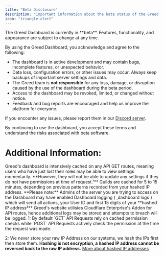```yaml
---
title: "Beta Disclosure"
description: "Important information about the beta status of the Greed Dashboard."
icon: "triangle-alert"
---
```


<Warning>
The Greed Dashboard is currently in **beta**. Features, functionality, and appearance are subject to change at any time.
</Warning>

By using the Greed Dashboard, you acknowledge and agree to the following:

- The dashboard is in active development and may contain bugs, incomplete features, or unexpected behavior.
- Data loss, configuration errors, or other issues may occur. Always keep backups of important server settings and data.
- The Greed team is **not responsible** for any loss, damage, or disruption caused by the use of the dashboard during the beta period.
- Access to the dashboard may be revoked, limited, or changed without notice.
- Feedback and bug reports are encouraged and help us improve the platform for everyone.

If you encounter any issues, please report them in our [Discord server](https://discord.gg/greedbot).

<Note>
By continuing to use the dashboard, you accept these terms and understand the risks associated with beta software.
</Note> 

# Additional Information:

<Info> 
Greed's dashboard is intensively cached on any API GET routes, meaning users who have just lost their roles may be able to view settings momentarily. **However, they will not be able to update any settings if they do not have permissions at time of request.¹**
</Info>
<Info>
Guilds are cached for 5 to 15 minutes, depending on previous patterns recorded from your hashed IP address.
</Info>
<Warning>
**Please note:** Admins of the server you are trying to access on the Dashboard may have enabled Dashboard logging (`,dashboard logs`) which will send all actions, your User ID and first 15 digits of your **hashed IP address²**
</Warning>
<Warning>
Greed's website utilisies Cloudflare Enterprise's Addon for API routes, hence additional logs may be stored and attempts to breach will be logged.
</Warning>
1: By default `GET` API Requests rely on cached permission checks while `POST` API Requests actively check the permission at the time the request was made.

2: We never store your raw IP Address on our systems, we hash the IPs first then store them. **Hashing is not encryption, a hashed IP address cannot be reversed back to the raw IP address.** [More about hashed IP addresses](https://fidelissecurity.com/cybersecurity-101/learn/what-is-hashing/#:~:text=Hashing%20in%20cybersecurity%20is%20a,sensitive%20information%20from%20unauthorized%20access.) 